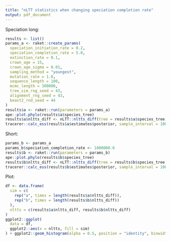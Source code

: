 ```yaml
---
title: "nLTT statistics when changing speciation completion rate"
output: pdf_document
---
```


Speciation long:

```r
results <- list()
params_a <- raket::create_params(
  speciation_initiation_rate = 0.2,
  speciation_completion_rate = 5.0,
  extinction_rate = 0.1,
  crown_age = 15,
  crown_age_sigma = 0.01,
  sampling_method = "youngest",
  mutation_rate = 1.0,
  sequence_length = 100,
  mcmc_length = 300000,
  tree_sim_rng_seed = 43,
  alignment_rng_seed = 43,
  beast2_rnd_seed = 44
)
results$a <- raket::run(parameters = params_a) 
ape::plot.phylo(results$a$species_tree)
results$a$nltts_diff <- nLTT::nltts_diff(tree = results$a$species_tree, results$a$trees)
tracerer::calc_ess(results$a$estimates$posterior, sample_interval = 1000)
```

Short:

```r
params_b <- params_a
params_b$speciation_completion_rate <- 1000000.0
results$b <- raket::run(parameters = params_b) 
ape::plot.phylo(results$b$species_tree)
results$b$nltts_diff <- nLTT::nltts_diff(tree = results$b$species_tree, results$b$trees)
tracerer::calc_ess(results$b$estimates$posterior, sample_interval = 1000)
```

Plot:

```r
df <- data.frame(
  sim = c(
    rep("a", times = length(results$a$nltts_diff)), 
    rep("b", times = length(results$b$nltts_diff))
  ),
  nltts = c(results$a$nltts_diff, results$b$nltts_diff)
)
ggplot2::ggplot(
  data = df,
  ggplot2::aes(x = nltts, fill = sim)
) + ggplot2::geom_histogram(alpha = 0.5, position = "identity", binwidth = 0.01)
```

